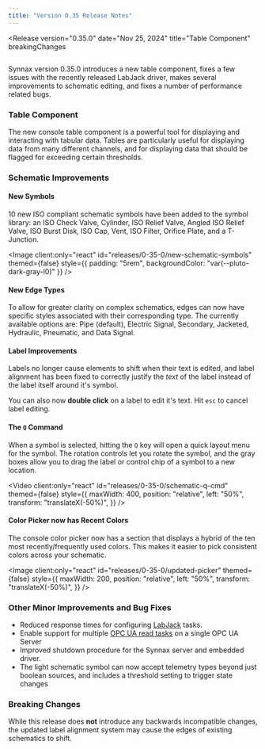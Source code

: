 ```yaml
---
title: "Version 0.35 Release Notes"
---
```



<Release
    version="0.35.0"
    date="Nov 25, 2024"
    title="Table Component"
    breakingChanges
>

<Diagram style="height: 300px" preview>
  <Image
    client:only="react"
    id="console/tables/thumbnail"
    themed={false}
    style={{
      width: "500px",
      position: "absolute",
      left: "50%",
      transform: "translateX(-50%)",
      borderRadius: "1.5rem",
      boxShadow: "-1rem -1rem 1rem 3px var(--pluto-gray-l1-10)",
    }}
  />
</Diagram>

Synnax version 0.35.0 introduces a new table component, fixes a few issues with the
recently released LabJack driver, makes several improvements to schematic editing, and
fixes a number of performance related bugs.

### Table Component

The new console table component is a powerful tool for displaying and interacting with
tabular data. Tables are particularly useful for displaying data from many different
channels, and for displaying data that should be flagged for exceeding certain
thresholds.

### Schematic Improvements

#### New Symbols

10 new ISO compliant schematic symbols have been added to the symbol library: an ISO
Check Valve, Cylinder, ISO Relief Valve, Angled ISO Relief Valve, ISO Burst Disk, ISO
Cap, Vent, ISO Filter, Orifice Plate, and a T-Junction.

<Image
  client:only="react"
  id="releases/0-35-0/new-schematic-symbols"
  themed={false}
  style={{ padding: "5rem", backgroundColor: "var(--pluto-dark-gray-l0)" }}
/>

#### New Edge Types

To allow for greater clarity on complex schematics, edges can now have specific styles
associated with their corresponding type. The currently available options are: Pipe
(default), Electric Signal, Secondary, Jacketed, Hydraulic, Pneumatic, and Data Signal.

#### Label Improvements

Labels no longer cause elements to shift when their text is edited, and label alignment
has been fixed to correctly justify the _text_ of the label instead of the label itself
around it's symbol.

You can also now **double click** on a label to edit it's text. Hit `esc` to cancel
label editing.

#### The `Q` Command

When a symbol is selected, hitting the `Q` key will open a quick layout menu for the
symbol. The rotation controls let you rotate the symbol, and the gray boxes allow you to
drag the label or control chip of a symbol to a new location.

<Video
  client:only="react"
  id="releases/0-35-0/schematic-q-cmd"
  themed={false}
  style={{
    maxWidth: 400,
    position: "relative",
    left: "50%",
    transform: "translateX(-50%)",
  }}
/>

#### Color Picker now has Recent Colors

The console color picker now has a section that displays a hybrid of the ten most
recently/frequently used colors. This makes it easier to pick consistent colors across
your schematic.

<Image
  client:only="react"
  id="releases/0-35-0/updated-picker"
  themed={false}
  style={{
    maxWidth: 200,
    position: "relative",
    left: "50%",
    transform: "translateX(-50%)",
  }}
/>

### Other Minor Improvements and Bug Fixes

- Reduced response times for configuring [LabJack](/reference/device-drivers/labjack) tasks.
- Enable support for multiple [OPC UA read tasks](/reference/device-drivers/opc-ua/read-task) on a single OPC UA Server
- Improved shutdown procedure for the Synnax server and embedded driver.
- The light schematic symbol can now accept telemetry types beyond just boolean sources,
  and includes a threshold setting to trigger state changes

### Breaking Changes

While this release does **not** introduce any backwards incompatible changes, the
updated label alignment system may cause the edges of existing schematics to shift.

</Release>

